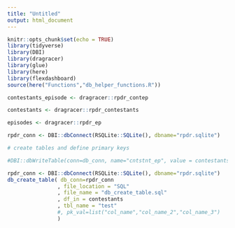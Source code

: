 ```yaml
---
title: "Untitled"
output: html_document
---
```


```r
knitr::opts_chunk$set(echo = TRUE)
library(tidyverse)
library(DBI)
library(dragracer)
library(glue)
library(here)
library(flexdashboard)
source(here("Functions","db_helper_functions.R"))
```

```r
contestants_episode <- dragracer::rpdr_contep

contestants <- dragracer::rpdr_contestants

episodes <- dragracer::rpdr_ep

```


```r
rpdr_conn <- DBI::dbConnect(RSQLite::SQLite(), dbname="rpdr.sqlite")

# create tables and define primary keys

#DBI::dbWriteTable(conn=db_conn, name="cntstnt_ep", value = contestants_episode)
```


```r
rpdr_conn <- DBI::dbConnect(RSQLite::SQLite(), dbname="rpdr.sqlite")
db_create_table( db_conn=rpdr_conn
                , file_location = "SQL"
                , file_name = "db_create_table.sql"
                , df_in = contestants
                , tbl_name = "test"
                #, pk_val=list("col_name","col_name_2","col_name_3")
                )
```

